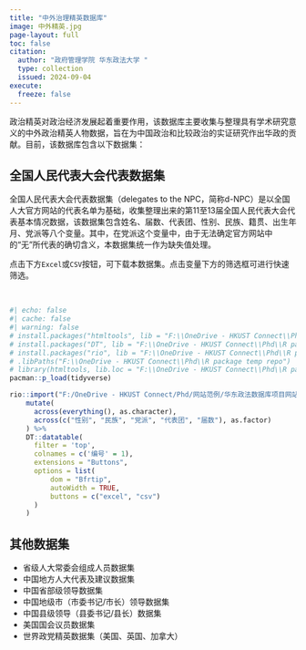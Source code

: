 ```yaml
---
title: "中外治理精英数据库"
image: 中外精英.jpg
page-layout: full
toc: false
citation:
  author: "政府管理学院 华东政法大学 "
  type: collection
  issued: 2024-09-04
execute: 
  freeze: false
---
```


政治精英对政治经济发展起着重要作用，该数据库主要收集与整理具有学术研究意义的中外政治精英人物数据，旨在为中国政治和比较政治的实证研究作出华政的贡献。目前，该数据库包含以下数据集：

::: {.panel-tabset align="left"}
## 全国人民代表大会代表数据集

全国人民代表大会代表数据集（delegates to the NPC，简称d-NPC）是以全国人大官方网站的代表名单为基础，收集整理出来的第11至13届全国人民代表大会代表基本情况数据，该数据集包含姓名、届数、代表团、性别、民族、籍贯、出生年月、党派等八个变量。其中，在党派这个变量中，由于无法确定官方网站中的“无”所代表的确切含义，本数据集统一作为缺失值处理。

点击下方`Excel`或`CSV`按钮，可下载本数据集。点击变量下方的筛选框可进行快速筛选。

<br>

```r
#| echo: false
#| cache: false
#| warning: false
# install.packages("htmltools", lib = "F:\\OneDrive - HKUST Connect\\Phd\\R package temp repo")
# install.packages("DT", lib = "F:\\OneDrive - HKUST Connect\\Phd\\R package temp repo")
# install.packages("rio", lib = "F:\\OneDrive - HKUST Connect\\Phd\\R package temp repo")
# .libPaths("F:\\OneDrive - HKUST Connect\\Phd\\R package temp repo")
# library(htmltools, lib.loc = "F:\\OneDrive - HKUST Connect\\Phd\\R package temp repo")
pacman::p_load(tidyverse)

rio::import("F:/OneDrive - HKUST Connect/Phd/网站范例/华东政法数据库项目网站/data_for_coding/d-NPC.xlsx") %>% 
    mutate(
      across(everything(), as.character),
      across(c("性别", "民族", "党派", "代表团", "届数"), as.factor)
    ) %>% 
    DT::datatable(
      filter = 'top',
      colnames = c('编号' = 1),
      extensions = "Buttons", 
      options = list(
          dom = "Bfrtip",
          autoWidth = TRUE,
          buttons = c("excel", "csv")
      )
    )
```

## 其他数据集
- 省级人大常委会组成人员数据集
- 中国地方人大代表及建议数据集
- 中国省部级领导数据集
- 中国地级市（市委书记/市长）领导数据集
- 中国县级领导（县委书记/县长）数据集
- 美国国会议员数据集
- 世界政党精英数据集（美国、英国、加拿大）
:::
